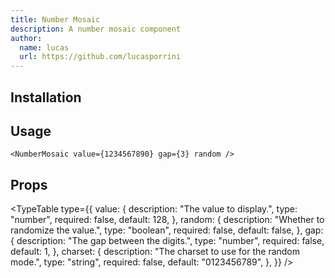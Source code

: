 ```yaml
---
title: Number Mosaic
description: A number mosaic component
author:
  name: lucas
  url: https://github.com/lucasporrini
---
```


<ComponentPreview name="number-mosaic-demo" />

## Installation

<ComponentInstallation name="number-mosaic" />

## Usage

```tsx
<NumberMosaic value={1234567890} gap={3} random />
```

## Props

<TypeTable
  type={{
    value: {
      description: "The value to display.",
      type: "number",
      required: false,
      default: 128,
    },
    random: {
      description: "Whether to randomize the value.",
      type: "boolean",
      required: false,
      default: false,
    },
    gap: {
      description: "The gap between the digits.",
      type: "number",
      required: false,
      default: 1,
    },
    charset: {
      description: "The charset to use for the random mode.",
      type: "string",
      required: false,
      default: "0123456789",
    },
  }}
/>
